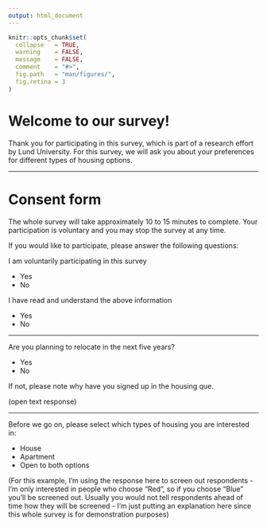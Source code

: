 ```yaml
---
output: html_document
---
```


```r
knitr::opts_chunk$set(
  collapse   = TRUE,
  warning    = FALSE,
  message    = FALSE,
  comment    = "#>",
  fig.path   = "man/figures/",
  fig.retina = 3
)
```

# Welcome to our survey!


Thank you for participating in this survey, which is part of a research effort by Lund University. For this survey, we will ask you about your preferences for different types of housing options.

---

# Consent form

The whole survey will take approximately 10 to 15 minutes to complete. Your participation is voluntary and you may stop the survey at any time.

If you would like to participate, please answer the following questions:

I am voluntarily participating in this survey

- Yes
- No

I have read and understand the above information

- Yes
- No

---

Are you planning to relocate in the next five years?

- Yes
- No

If not, please note why have you signed up in the housing que.

(open text response)

---

Before we go on, please select which types of housing you are interested in:

- House
- Apartment
- Open to both options

(For this example, I'm using the response here to screen out respondents - I'm only interested in people who choose "Red", so if you choose "Blue" you'll be screened out. Usually you would not tell respondents ahead of time how they will be screened - I'm just putting an explanation here since this whole survey is for demonstration purposes)